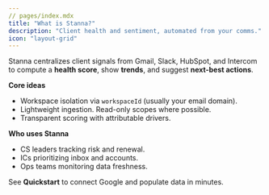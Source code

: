 ```yaml
---
// pages/index.mdx
title: "What is Stanna?"
description: "Client health and sentiment, automated from your comms."
icon: "layout-grid"
---
```

Stanna centralizes client signals from Gmail, Slack, HubSpot, and Intercom to compute a **health score**, show **trends**, and suggest **next-best actions**.

**Core ideas**
- Workspace isolation via `workspaceId` (usually your email domain).
- Lightweight ingestion. Read-only scopes where possible.
- Transparent scoring with attributable drivers.

**Who uses Stanna**
- CS leaders tracking risk and renewal.
- ICs prioritizing inbox and accounts.
- Ops teams monitoring data freshness.

<Note>See **Quickstart** to connect Google and populate data in minutes.</Note>

